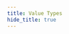 ```yaml
---
title: Value Types
hide_title: true
---
```



<FeatureIcon src={javascript} title="Value Types" />
<LinkList
  data={[
    {
      title: "Number",
      link: "/docs/javascript/value-types/number",
      src: javascript,
    },
    {
      title: "String",
      link: "/docs/javascript/value-types/string",
      src: javascript,
    },
    {
      title: "Type Conversion",
      link: "/docs/javascript/value-types/type-conversion",
      src: javascript,
    },
  ]}
/>
